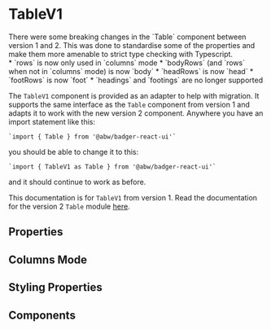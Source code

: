 
# TableV1

<Table/>

<Warning title="Breaking Changes in v2" border>
  There were some breaking changes in the `Table` component between version
  1 and 2.  This was done to standardise some of the properties and make them
  more amenable to strict type checking with Typescript.

  <div className="surface pad-a-4 pad-l-none mar-b-2 border">
  * `rows` is now only used in `columns` mode
  * `bodyRows` (and `rows` when not in `columns` mode) is now `body`
  * `headRows` is now `head`
  * `footRows` is now `foot`
  * `headings` and `footings` are no longer supported
  </div>

  The `TableV1` component is provided as an adapter to help with migration.
  It supports the same interface as the `Table` component from version 1 and
  adapts it to work with the new version 2 component.  Anywhere you have
  an import statement like this:

    `import { Table } from '@abw/badger-react-ui'`

  you should be able to change it to this:

    `import { TableV1 as Table } from '@abw/badger-react-ui'`

  and it should continue to work as before.

  This documentation is for `TableV1` from version 1.  Read the documentation
  for the version 2 `Table` module [here](table).
</Warning>

## Properties

<Rows/>
<HeadRows/>
<Headings/>
<FootRows/>
<Footings/>

## Columns Mode

<Columns/>

## Styling Properties

<ClassName/>
<Lined/>
<Celled/>
<Shaded/>
<Striped/>
<Wide/>
<Size/>
<Compressed/>
<Expanded/>
<Color/>
<Border/>
<Radius/>
<Shadow/>

## Components

<Row/>
<HeadRow/>
<FootRow/>
